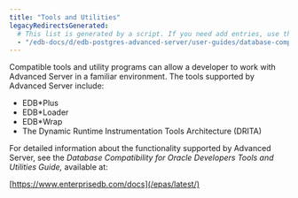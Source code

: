 ```yaml
---
title: "Tools and Utilities"
legacyRedirectsGenerated:
  # This list is generated by a script. If you need add entries, use the `legacyRedirects` key.
  - "/edb-docs/d/edb-postgres-advanced-server/user-guides/database-compatibility-for-oracle-developers-guide/9.6/Database_Compatibility_for_Oracle_Developers_Guide_v9.6.1.099.html"
---
```


<div id="tools_and_utilities" class="registered_link"></div>

Compatible tools and utility programs can allow a developer to work with Advanced Server in a familiar environment. The tools supported by Advanced Server include:

-   EDB\*Plus
-   EDB\*Loader
-   EDB\*Wrap
-   The Dynamic Runtime Instrumentation Tools Architecture (DRITA)

For detailed information about the functionality supported by Advanced Server, see the *Database Compatibility for Oracle Developers Tools and Utilities Guide,* available at:

[https://www.enterprisedb.com/docs](/epas/latest/)

